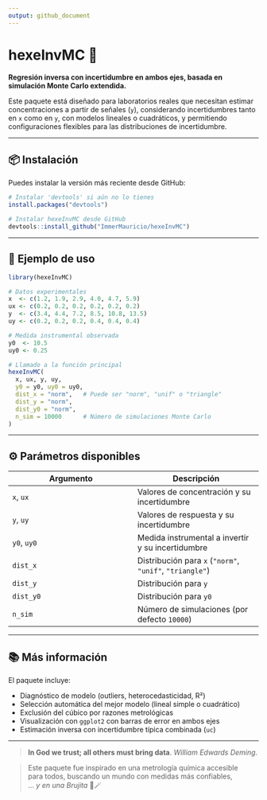 ```yaml
---
output: github_document
---
```


# hexeInvMC 🧪

**Regresión inversa con incertidumbre en ambos ejes, basada en simulación Monte Carlo extendida.**

Este paquete está diseñado para laboratorios reales que necesitan estimar concentraciones a partir de señales (`y`), considerando incertidumbres tanto en `x` como en `y`, con modelos lineales o cuadráticos, y permitiendo configuraciones flexibles para las distribuciones de incertidumbre.

---

## 📦 Instalación

Puedes instalar la versión más reciente desde GitHub:

```r
# Instalar 'devtools' si aún no lo tienes
install.packages("devtools")

# Instalar hexeInvMC desde GitHub
devtools::install_github("ImmerMauricio/hexeInvMC")
```

---

## 🧪 Ejemplo de uso

```r
library(hexeInvMC)

# Datos experimentales
x  <- c(1.2, 1.9, 2.9, 4.0, 4.7, 5.9)
ux <- c(0.2, 0.2, 0.2, 0.2, 0.2, 0.2)
y  <- c(3.4, 4.4, 7.2, 8.5, 10.8, 13.5)
uy <- c(0.2, 0.2, 0.2, 0.4, 0.4, 0.4)

# Medida instrumental observada
y0  <- 10.5
uy0 <- 0.25

# Llamado a la función principal
hexeInvMC(
  x, ux, y, uy,
  y0 = y0, uy0 = uy0,
  dist_x = "norm",   # Puede ser "norm", "unif" o "triangle"
  dist_y = "norm",
  dist_y0 = "norm",
  n_sim = 10000      # Número de simulaciones Monte Carlo
)
```

---

## ⚙️ Parámetros disponibles

| Argumento   | Descripción |
|-------------|-------------|
| `x`, `ux`   | Valores de concentración y su incertidumbre |
| `y`, `uy`   | Valores de respuesta y su incertidumbre |
| `y0`, `uy0` | Medida instrumental a invertir y su incertidumbre |
| `dist_x`    | Distribución para `x` (`"norm"`, `"unif"`, `"triangle"`) |
| `dist_y`    | Distribución para `y` |
| `dist_y0`   | Distribución para `y0` |
| `n_sim`     | Número de simulaciones (por defecto `10000`) |

---

## 📚 Más información

El paquete incluye:

- Diagnóstico de modelo (outliers, heterocedasticidad, R²)
- Selección automática del mejor modelo (lineal simple o cuadrático)
- Exclusión del cúbico por razones metrológicas
- Visualización con `ggplot2` con barras de error en ambos ejes
- Estimación inversa con incertidumbre típica combinada (`uc`)

---

> **In God we trust; all others must bring data**.
> *William Edwards Deming*.


> Este paquete fue inspirado en una metrología química accesible    
> para todos, buscando un mundo con medidas más confiables,  
> ... *y en una Brujita* 🧚🪄
